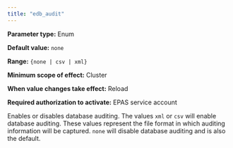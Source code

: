 ```yaml
---
title: "edb_audit"
---
```


<div id="edb_audit" class="registered_link"></div>

**Parameter type:** Enum

**Default value:** `none`

**Range:** `{none | csv | xml}`

**Minimum scope of effect:** Cluster

**When value changes take effect:** Reload

**Required authorization to activate:** EPAS service account

Enables or disables database auditing. The values `xml` or `csv` will enable database auditing. These values represent the file format in which auditing information will be captured. `none` will disable database auditing and is also the default.

